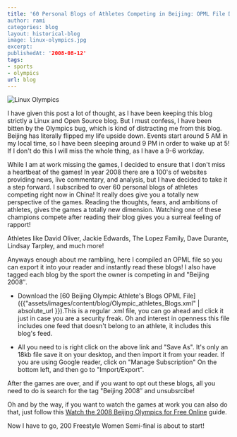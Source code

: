 ```yaml
---
title: '60 Personal Blogs of Athletes Competing in Beijing: OPML File Directly To
author: rami
categories: blog
layout: historical-blog
image: linux-olympics.jpg
excerpt:
publishedAt: '2008-08-12'
tags:
- sports
- olympics
url: blog
---
```


![Linux Olympics](/assets/images/content/blog/linux-olympics.jpg)

I have given this post a lot of thought, as I have been keeping this blog strictly a Linux and Open Source blog. But I must confess, I have been bitten by the Olympics bug, which is kind of distracting me from this blog. Beijing has literally flipped my life upside down. Events start around 5 AM in my local time, so I have been sleeping around 9 PM in order to wake up at 5! If I don't do this I will miss the whole thing, as I have a 9-6 workday. 

While I am at work missing the games, I decided to ensure that I don't miss a heartbeat of the games! In year 2008 there are a 100's of websites providing news, live commentary, and analysis, but I have decided to take it a step forward. I subscribed to over 60 personal blogs of athletes competing right now in China! It really does give you a totally new perspective of the games. Reading the thoughts, fears, and ambitions of athletes, gives the games a totally new dimension. Watching one of these champions compete after reading their blog gives you a surreal feeling of rapport!

Athletes like David Oliver, Jackie Edwards, The Lopez Family, Dave Durante, Lindsay Tarpley, and much more!

Anyways enough about me rambling, here I compiled an OPML file so you can export it into your reader and instantly read these blogs! I also have tagged each blog by the sport the owner is competing in and "Beijing 2008″.

* Download the [60 Beijing Olympic Athlete's Blogs OPML File]({{"assets/images/content/blog/Olympic_athletes_Blogs.xml" | absolute_url }}).This is a regular .xml file, you can go ahead and click it just in case you are a security freak. Oh and interest in openness this file  includes one feed that doesn't belong to an athlete, it includes this blog's feed. 

* All you need to is right click on the above link and "Save As". It's only an 18kb file save it on your desktop, and then import it from your reader. If you are using Google reader, click on "Manage Subscription" On the bottom left, and then go to "Import/Export".

After the games are over, and if you want to opt out these blogs, all you need to do is search for the tag "Beijing 2008″ and unsubsrcibe!

Oh and by the way, if you want to watch the games at work you can also do that, just follow this [Watch the 2008 Beijing Olympics for Free Online](http://www.walyou.com/blog//2008/08/10/watch-the-2008-beijing-olympics-for-free-online/) guide.

Now I have to go, 200 Freestyle Women Semi-final is about to start!
